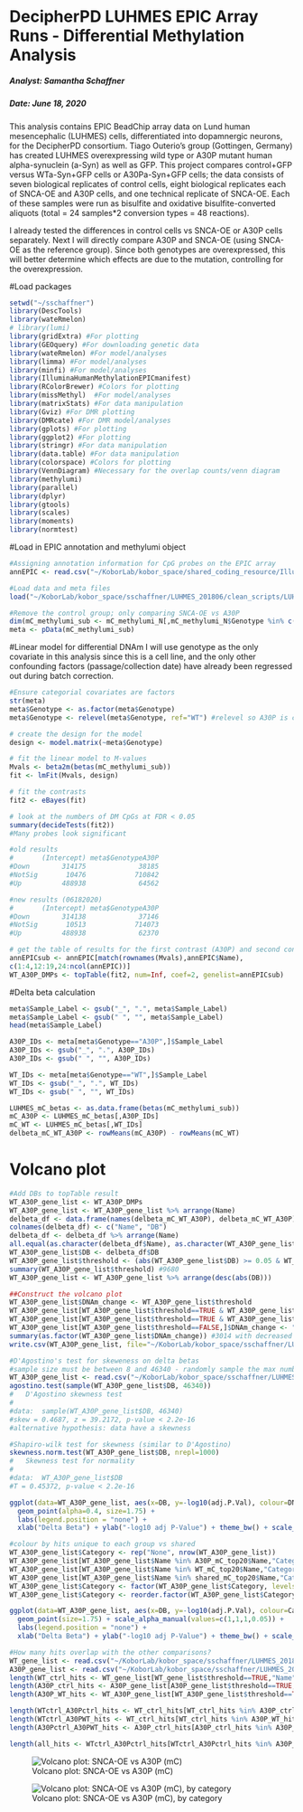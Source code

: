 DecipherPD LUHMES EPIC Array Runs - Differential Methylation Analysis
================================

##### Analyst: Samantha Schaffner
##### Date: June 18, 2020

This analysis contains EPIC BeadChip array data on Lund human mesencephalic (LUHMES) cells, differentiated into dopamnergic neurons, for the DecipherPD consortium. Tiago Outerio's group (Gottingen, Germany) has created LUHMES overexpressing wild type or A30P mutant human alpha-synuclein (a-Syn) as well as GFP. This project compares control+GFP versus WTa-Syn+GFP cells or A30Pa-Syn+GFP cells; the data consists of seven biological replicates of control cells, eight biological replicates each of SNCA-OE and A30P cells, and one technical replicate of SNCA-OE. Each of these samples were run as bisulfite and oxidative bisulfite-converted aliquots (total = 24 samples*2 conversion types = 48 reactions).

I already tested the differences in control cells vs SNCA-OE or A30P cells separately. Next I will directly compare A30P and SNCA-OE (using SNCA-OE as the reference group). Since both genotypes are overexpressed, this will better determine which effects are due to the mutation, controlling for the overexpression.

#Load packages
```r
setwd("~/sschaffner")
library(DescTools)
library(wateRmelon)
# library(lumi)
library(gridExtra) #For plotting
library(GEOquery) #For downloading genetic data
library(wateRmelon) #For model/analyses
library(limma) #For model/analyses
library(minfi) #For model/analyses
library(IlluminaHumanMethylationEPICmanifest)
library(RColorBrewer) #Colors for plotting
library(missMethyl)  #For model/analyses
library(matrixStats) #For data manipulation
library(Gviz) #For DMR plotting
library(DMRcate) #For DMR model/analyses
library(gplots) #For plotting
library(ggplot2) #For plotting
library(stringr) #For data manipulation
library(data.table) #For data manipulation
library(colorspace) #Colors for plotting
library(VennDiagram) #Necessary for the overlap counts/venn diagram
library(methylumi)
library(parallel)
library(dplyr)
library(gtools)
library(scales)
library(moments)
library(normtest)
```

#Load in EPIC annotation and methylumi object
```r
#Assigning annotation information for CpG probes on the EPIC array
annEPIC <- read.csv("~/KoborLab/kobor_space/shared_coding_resource/Illumina_EPIC/EPIC_KH_Annotation.csv", row.names = 1)

#Load data and meta files
load("~/KoborLab/kobor_space/sschaffner/LUHMES_201806/clean_scripts/LUHMES_mC_clean_SS_06182020.RData")

#Remove the control group; only comparing SNCA-OE vs A30P
dim(mC_methylumi_sub <- mC_methylumi_N[,mC_methylumi_N$Genotype %in% c("WT", "A30P")]) #16
meta <- pData(mC_methylumi_sub)
```

#Linear model for differential DNAm
I will use genotype as the only covariate in this analysis since this is a cell line, and the only other confounding factors (passage/collection date) have already been regressed out during batch correction.
```r
#Ensure categorial covariates are factors
str(meta)
meta$Genotype <- as.factor(meta$Genotype)
meta$Genotype <- relevel(meta$Genotype, ref="WT") #relevel so A30P is compared to WT

# create the design for the model
design <- model.matrix(~meta$Genotype)

# fit the linear model to M-values
Mvals <- beta2m(betas(mC_methylumi_sub))
fit <- lmFit(Mvals, design)

# fit the contrasts
fit2 <- eBayes(fit)

# look at the numbers of DM CpGs at FDR < 0.05
summary(decideTests(fit2))
#Many probes look significant

#old results
#       (Intercept) meta$GenotypeA30P
#Down        314175             38185
#NotSig       10476            710842
#Up          488938             64562

#new results (06182020)
#       (Intercept) meta$GenotypeA30P
#Down        314138             37146
#NotSig       10513            714073
#Up          488938             62370

# get the table of results for the first contrast (A30P) and second contrast (WT)
annEPICsub <- annEPIC[match(rownames(Mvals),annEPIC$Name),
c(1:4,12:19,24:ncol(annEPIC))]
WT_A30P_DMPs <- topTable(fit2, num=Inf, coef=2, genelist=annEPICsub)
```

#Delta beta calculation
```r
meta$Sample_Label <- gsub("_", ".", meta$Sample_Label)
meta$Sample_Label <- gsub(" ", "", meta$Sample_Label)
head(meta$Sample_Label)

A30P_IDs <- meta[meta$Genotype=="A30P",]$Sample_Label
A30P_IDs <- gsub("_", ".", A30P_IDs)
A30P_IDs <- gsub(" ", "", A30P_IDs)

WT_IDs <- meta[meta$Genotype=="WT",]$Sample_Label
WT_IDs <- gsub("_", ".", WT_IDs)
WT_IDs <- gsub(" ", "", WT_IDs)

LUHMES_mC_betas <- as.data.frame(betas(mC_methylumi_sub))
mC_A30P <- LUHMES_mC_betas[,A30P_IDs]
mC_WT <- LUHMES_mC_betas[,WT_IDs]
delbeta_mC_WT_A30P <- rowMeans(mC_A30P) - rowMeans(mC_WT)
```

# Volcano plot
```r
#Add DBs to topTable result
WT_A30P_gene_list <- WT_A30P_DMPs
WT_A30P_gene_list <- WT_A30P_gene_list %>% arrange(Name)
delbeta_df <- data.frame(names(delbeta_mC_WT_A30P), delbeta_mC_WT_A30P)
colnames(delbeta_df) <- c("Name", "DB")
delbeta_df <- delbeta_df %>% arrange(Name)
all.equal(as.character(delbeta_df$Name), as.character(WT_A30P_gene_list$Name))
WT_A30P_gene_list$DB <- delbeta_df$DB
WT_A30P_gene_list$threshold <- (abs(WT_A30P_gene_list$DB) >= 0.05 & WT_A30P_gene_list$adj.P.Val <= 0.05)
summary(WT_A30P_gene_list$threshold) #9680
WT_A30P_gene_list <- WT_A30P_gene_list %>% arrange(desc(abs(DB)))

##Construct the volcano plot
WT_A30P_gene_list$DNAm_change <- WT_A30P_gene_list$threshold
WT_A30P_gene_list[WT_A30P_gene_list$threshold==TRUE & WT_A30P_gene_list$DB>0,]$DNAm_change <- "Increase"
WT_A30P_gene_list[WT_A30P_gene_list$threshold==TRUE & WT_A30P_gene_list$DB<0,]$DNAm_change <- "Decrease"
WT_A30P_gene_list[WT_A30P_gene_list$threshold==FALSE,]$DNAm_change <- "NS"
summary(as.factor(WT_A30P_gene_list$DNAm_change)) #3014 with decreased DNAm, 6666 with increased DNAm
write.csv(WT_A30P_gene_list, file="~/KoborLab/kobor_space/sschaffner/LUHMES_201806/clean_scripts/DMPs_WT_A30P_06182020.csv")

#D'Agostino's test for skeweness on delta betas
#sample size must be between 8 and 46340 - randomly sample the max number
WT_A30P_gene_list <- read.csv("~/KoborLab/kobor_space/sschaffner/LUHMES_201806/clean_scripts/DMPs_WT_A30P_06182020.csv")
agostino.test(sample(WT_A30P_gene_list$DB, 46340))
#	D'Agostino skewness test
#
#data:  sample(WT_A30P_gene_list$DB, 46340)
#skew = 0.4687, z = 39.2172, p-value < 2.2e-16
#alternative hypothesis: data have a skewness

#Shapiro-wilk test for skewness (similar to D'Agostino)
skewness.norm.test(WT_A30P_gene_list$DB, nrepl=1000)
#	Skewness test for normality
#
#data:  WT_A30P_gene_list$DB
#T = 0.45372, p-value < 2.2e-16

ggplot(data=WT_A30P_gene_list, aes(x=DB, y=-log10(adj.P.Val), colour=DNAm_change)) +
  geom_point(alpha=0.4, size=1.75) +
  labs(legend.position = "none") +
  xlab("Delta Beta") + ylab("-log10 adj P-Value") + theme_bw() + scale_color_manual(values=c("red","blue","#bfbfbf")) + geom_hline(yintercept=-log10(0.05)) + geom_vline(xintercept=-0.05) + geom_vline(xintercept=0.05) + ylim(c(0,11)) + xlim(c(-0.35,0.35)) #ylim chosen to match graphs from other comparisons

#colour by hits unique to each group vs shared
WT_A30P_gene_list$Category <- rep("None", nrow(WT_A30P_gene_list))
WT_A30P_gene_list[WT_A30P_gene_list$Name %in% A30P_mC_top20$Name,"Category"] <- "A30P aSyn unique"
WT_A30P_gene_list[WT_A30P_gene_list$Name %in% WT_mC_top20$Name,"Category"] <- "WT aSyn unique"
WT_A30P_gene_list[WT_A30P_gene_list$Name %in% shared_mC_top20$Name,"Category"] <- "WT and A30P aSyn"
WT_A30P_gene_list$Category <- factor(WT_A30P_gene_list$Category, levels=WT_A30P_gene_list$Category)
WT_A30P_gene_list$Category <- reorder.factor(WT_A30P_gene_list$Category, new.order=c("WT aSyn unique", "A30P aSyn unique", "WT and A30P aSyn", "None"))

ggplot(data=WT_A30P_gene_list, aes(x=DB, y=-log10(adj.P.Val), colour=Category, alpha=Category)) +
  geom_point(size=1.75) + scale_alpha_manual(values=c(1,1,1,0.05)) +
  labs(legend.position = "none") +
  xlab("Delta Beta") + ylab("-log10 adj P-Value") + theme_bw() + scale_color_manual(values=c("orange","purple","black","#bfbfbf")) + geom_hline(yintercept=-log10(0.05)) + geom_vline(xintercept=-0.05) + geom_vline(xintercept=0.05) + ylim(c(0,11))

#How many hits overlap with the other comparisons?
WT_gene_list <- read.csv("~/KoborLab/kobor_space/sschaffner/LUHMES_201806/clean_scripts/DMPs_WT_06182020.csv")
A30P_gene_list <- read.csv("~/KoborLab/kobor_space/sschaffner/LUHMES_201806/DMPs_A30P_06182020.csv")
length(WT_ctrl_hits <- WT_gene_list[WT_gene_list$threshold==TRUE,"Name"]) #29333
length(A30P_ctrl_hits <- A30P_gene_list[A30P_gene_list$threshold==TRUE,"Name"]) #6529
length(A30P_WT_hits <- WT_A30P_gene_list[WT_A30P_gene_list$threshold==TRUE,"Name"]) #9860

length(WTctrl_A30Pctrl_hits <- WT_ctrl_hits[WT_ctrl_hits %in% A30P_ctrl_hits]) #4701
length(WTctrl_A30PWT_hits <- WT_ctrl_hits[WT_ctrl_hits %in% A30P_WT_hits]) #7288
length(A30Pctrl_A30PWT_hits <- A30P_ctrl_hits[A30P_ctrl_hits %in% A30P_WT_hits]) #1058

length(all_hits <- WTctrl_A30Pctrl_hits[WTctrl_A30Pctrl_hits %in% A30P_WT_hits]) #826
```
![Volcano plot: SNCA-OE vs A30P (mC)](/home/BCRICWH.LAN/sschaffner/KoborLab/kobor_space/sschaffner/LUHMES_201806/clean_scripts/volcano_WT_A30P_mC_06182020.png)

![Volcano plot: SNCA-OE vs A30P (mC), by category](/home/BCRICWH.LAN/sschaffner/KoborLab/kobor_space/sschaffner/LUHMES_201806/clean_scripts/volcano_mC_WT_A30P_category.png)